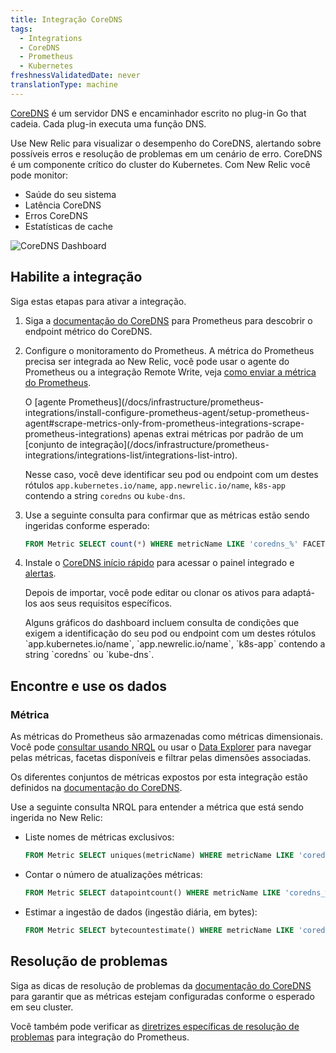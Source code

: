 ```yaml
---
title: Integração CoreDNS
tags:
  - Integrations
  - CoreDNS
  - Prometheus
  - Kubernetes
freshnessValidatedDate: never
translationType: machine
---
```


[CoreDNS](https://coredns.io/) é um servidor DNS e encaminhador escrito no plug-in Go that cadeia. Cada plug-in executa uma função DNS.

Use New Relic para visualizar o desempenho do CoreDNS, alertando sobre possíveis erros e resolução de problemas em um cenário de erro. CoreDNS é um componente crítico do cluster do Kubernetes. Com New Relic você pode monitor:

* Saúde do seu sistema
* Latência CoreDNS
* Erros CoreDNS
* Estatísticas de cache

<img title="CoreDNS Dashboard" alt="CoreDNS Dashboard" src="/images/kubernetes_screenshot-crop_coredns-dashboard.webp" />

## Habilite a integração

Siga estas etapas para ativar a integração.

1. Siga a [documentação do CoreDNS](https://coredns.io/plugins/kubernetes/#metrics) para Prometheus para descobrir o endpoint métrico do CoreDNS.

2. Configure o monitoramento do Prometheus. A métrica do Prometheus precisa ser integrada ao New Relic, você pode usar o agente do Prometheus ou a integração Remote Write, veja [como enviar a métrica do Prometheus](/docs/infrastructure/prometheus-integrations/get-started/send-prometheus-metric-data-new-relic/).

   <Callout variant="important">
     O [agente Prometheus](/docs/infrastructure/prometheus-integrations/install-configure-prometheus-agent/setup-prometheus-agent#scrape-metrics-only-from-prometheus-integrations-scrape-prometheus-integrations) apenas extrai métricas por padrão de um [conjunto de integração](/docs/infrastructure/prometheus-integrations/integrations-list/integrations-list-intro).

     Nesse caso, você deve identificar seu pod ou endpoint com um destes rótulos `app.kubernetes.io/name`, `app.newrelic.io/name`, `k8s-app` contendo a string `coredns` ou `kube-dns`.
   </Callout>

3. Use a seguinte consulta para confirmar que as métricas estão sendo ingeridas conforme esperado:

   ```sql
   FROM Metric SELECT count(*) WHERE metricName LIKE 'coredns_%' FACET metricName LIMIT MAX
   ```

4. Instale o [CoreDNS início rápido](https://newrelic.com/instant-observability/CoreDNS) para acessar o painel integrado e [alertas](/docs/alerts-applied-intelligence/new-relic-alerts/learn-alerts/introduction-alerts/).

   Depois de importar, você pode editar ou clonar os ativos para adaptá-los aos seus requisitos específicos.

   <Callout variant="important">
     Alguns gráficos do dashboard incluem consulta de condições que exigem a identificação do seu pod ou endpoint com um destes rótulos `app.kubernetes.io/name`, `app.newrelic.io/name`, `k8s-app` contendo a string `coredns` ou `kube-dns`.
   </Callout>

## Encontre e use os dados

### Métrica

As métricas do Prometheus são armazenadas como métricas dimensionais. Você pode [consultar usando NRQL](/docs/telemetry-data-platform/get-data/apis/query-metric-data-type/) ou usar o [Data Explorer](/docs/query-your-data/explore-query-data/browse-data/introduction-data-explorer/) para navegar pelas métricas, facetas disponíveis e filtrar pelas dimensões associadas.

Os diferentes conjuntos de métricas expostos por esta integração estão definidos na [documentação do CoreDNS](https://coredns.io/plugins/metrics/).

Use a seguinte consulta NRQL para entender a métrica que está sendo ingerida no New Relic:

* Liste nomes de métricas exclusivos:

  ```sql
  FROM Metric SELECT uniques(metricName) WHERE metricName LIKE 'coredns_%' LIMIT MAX
  ```

* Contar o número de atualizações métricas:

  ```sql
  FROM Metric SELECT datapointcount() WHERE metricName LIKE 'coredns_%' LIMIT MAX
  ```

* Estimar a ingestão de dados (ingestão diária, em bytes):

  ```sql
  FROM Metric SELECT bytecountestimate() WHERE metricName LIKE 'coredns_%' SINCE 1 day ago
  ```

## Resolução de problemas

Siga as dicas de resolução de problemas da [documentação do CoreDNS](https://coredns.io/plugins/kubernetes/) para garantir que as métricas estejam configuradas conforme o esperado em seu cluster.

Você também pode verificar as [diretrizes específicas de resolução de problemas](/docs/infrastructure/prometheus-integrations/troubleshooting/no-data-appears-prometheus-integration) para integração do Prometheus.